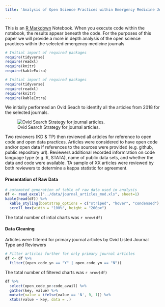 ```yaml
---
title: 'Analysis of Open Science Practices within Emergency Medicine Journals '

---
```


This is an [R Markdown](http://rmarkdown.rstudio.com) Notebook. When you execute code within the notebook, the results appear beneath the code. For the purposes of this paper we will provide a more in depth analysis of the open science practices within the selected emergency medicine journals

```r
# Initial import of required packages
require(tidyverse)
require(readxl)
require(knitr)
require(kableExtra)
```


```r
# Initial import of required packages
require(tidyverse)
require(readxl)
require(knitr)
require(kableExtra)
```


We initially performed an Ovid Seach to identify all the articles from 2018 for the selected journals.

![Ovid Search Strategy for journal articles.](../data/ovid_search.png)

Two reviewers (KD & TP) then reviewed all articles for reference to open code and open data practices. Articles were considered to have open code and/or open data if references to the sources were provided (e.g. github, public repository url). Reviewers additional recorded informration on code language type (e.g. R, STATA), name of public data sets, and whether the data and code were available. TA sample of XX articles were reviewed by both reviewers to determine a kappa statistic for agreement.

#### Presentation of Raw Data
```r
# automated generation of table of raw data used in analysis
df <- read_excel("../data/journal_articles_mod.xls", sheet=1)
kable(head(df)) %>%
  kable_styling(bootstrap_options = c("striped", "hover", "condensed"), font_size = 7) %>%
  scroll_box(width = "100%", height = "200px")
```

The total number of intial charts was `r nrow(df) `

#### Data Cleaning
Articles were filtered for primary journal articles by Ovid Listed Journal Type
and Reviewers
```r
# Filter articles further for only primary journal articles 
df <- df %>%
  filter((open_code_yn == "Y" | open_code_yn == "N"))

```

The total number of filtered charts was `r nrow(df) `

```r
df %>%
  select(open_code_yn:code_avail) %>%
  gather(key, value) %>%
  mutate(value = ifelse(value == 'N', 0, 1)) %>%
  xtabs(value ~ key, data = .)
```



